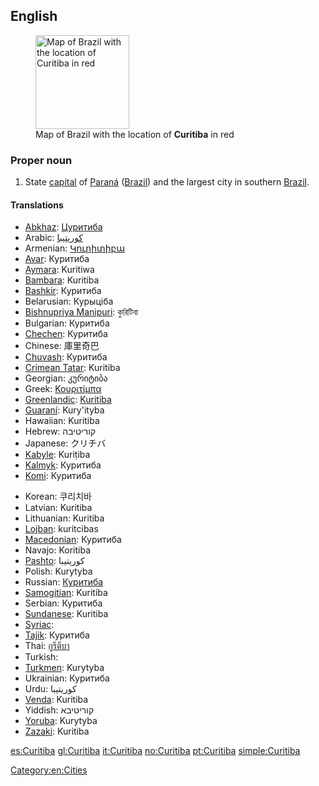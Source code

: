 ==English==
{{wikipedia}}
[[Image:Curitiba in Brazil.png|150px|right|thumb|Map of Brazil with the location of '''Curitiba''' in red]]

===Proper noun===
{{en-proper noun}}

# State [[capital]] of [[Paraná]] ([[Brazil]]) and the largest city in southern [[Brazil]].

====Translations====
{{trans-top|State capital of Paraná}}
* [[Abkhaz]]: [[Цуритиба]]
* Arabic: [[كوريتيبا]]
* Armenian: [[Կուրիտիբա]]
* [[Avar]]: Куритиба
* [[Aymara]]: Kuritiwa
* [[Bambara]]: Kuritiba
* [[Bashkir]]: Куритиба
* Belarusian: Курыціба
* [[Bishnupriya Manipuri]]: কুরিটিবা
* Bulgarian: Куритиба
* [[Chechen]]: Куритиба
* Chinese: 庫里奇巴
* [[Chuvash]]: Куритиба
* [[Crimean Tatar]]: Kuritiba
* Georgian: კურიტიბა
* Greek: [[Κουριτίμπα]]
* [[Greenlandic]]: [[Kuritiba]]
* [[Guaraní]]: Kury'ityba
* Hawaiian: Kuritiba
* Hebrew: קוריטיבה
* Japanese: クリチバ
* [[Kabyle]]: Kuriṭiba
* [[Kalmyk]]: Куритиба
* [[Komi]]: Куритиба
{{trans-mid}}
* Korean: 쿠리치바
* Latvian: Kuritiba
* Lithuanian: Kuritiba
* [[Lojban]]: kuritcibas
* [[Macedonian]]: Куритиба
* Navajo: Koritiba
* [[Pashto]]: كوريتيبا
* Polish: Kurytyba
* Russian: [[Куритиба]]
* [[Samogitian]]: Kuritiba
* Serbian: Куритиба
* [[Sundanese]]: Kuritiba
* [[Syriac]]: {{tø|syc|ܩܘܪܝܛܝܒܐ|sc=Syrc|xs=Classical Syriac}}
* [[Tajik]]: Куритиба
* Thai: [[กูรีตีบา]]
* Turkish: {{t|tr|Curitiba}}
* [[Turkmen]]: Kurytyba
* Ukrainian: Куритиба
* Urdu: كوريتيبا
* [[Venda]]: Kuritiba
* Yiddish: קוריטיבא
* [[Yoruba]]: Kurytyba
* [[Zazaki]]: Kuritiba
{{trans-bottom}}

[[Category:en:Cities]]

[[es:Curitiba]]
[[gl:Curitiba]]
[[it:Curitiba]]
[[no:Curitiba]]
[[pt:Curitiba]]
[[simple:Curitiba]]